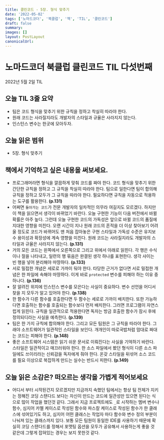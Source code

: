 ```yaml
---
title: 클린코드 - 5장. 형식 맞추기
date: '2022-05-02'
tags: ['노마드코더', '북클럽', '책', 'TIL', '클린코드']
draft: false
summary:
images: []
layout: PostLayout
canonicalUrl:
---
```


# 노마드코더 북클럽 클린코드 TIL 다섯번째

2022년 5월 2일 TIL

## 오늘 TIL 3줄 요약

- 팀은 코드 형식을 맞추기 위한 규칙을 정하고 착실히 따라야 한다.
- 원래 코드는 사라질지라도 개발자의 스타일과 규율은 사라지지 않는다.
- 인스턴스 변수는 한곳에 모아두자.

## 오늘 읽은 범위

- 5장. 형식 맞추기

## 책에서 기억하고 싶은 내용을 써보세요.

- 프로그래머라면 형식을 깔끔하게 맞춰 코드를 짜야 한다. 코드 형식을 맞추기 위한 간단한 규칙을 정하고 그 규칙을 착실히 따라야 한다. 팀으로 일한다면 팀이 합의해 규칙을 정하고 모두가 그 규칙을 따라야 한다. 필요하다면 규칙을 자동으로 적용하는 도구를 활용한다. **(p.131)**
- 어쩌면 `돌아가는 코드`가 전문 개발자의 일차적인 의무라 여길지도 모르겠다. 하지만 이 책을 읽으면서 생각이 바뀌었기 바란다. 오늘 구현한 기능이 다음 버전에서 바뀔 확률은 아주 높다. 그런데 오늘 구현한 코드의 가독성은 앞으로 바뀔 코드의 품질에 지대한 영향을 미친다. 오랜 시간이 지나 원래 코드의 흔적을 더 이상 찾아보기 어려울 정도로 코드가 바뀌어도 맨 처음 잡아놓은 구현 스타일과 가독성 수준은 유지보수 용이성과 확장성에 계속 영향을 미친다. 원래 코드는 사라질지라도 개발자의 스타일과 규율은 사라지지 않는다. **(p.131)**
- 거의 모든 코드는 왼쪽에서 오른쪽으로 그리고 위에서 아래로 읽힌다. 각 행은 수식이나 절을 나타내고, 일련의 행 묶음은 완결된 생각 하나를 표현한다. 생각 사이는 빈 행을 넣어 분리해야 마땅하다. **(p.133)**
- 서로 밀접한 개념은 세로로 가까이 둬야 한다. 타당한 근거가 없다면 서로 밀접한 개념은 한 파일에 속해야 마땅하다. 이게 바로 `protected` 변수를 피해야 하는 이유 중 하나다. **(p.136)**
- 잘 알려진 위치에 인스턴스 변수를 모은다는 사실이 중요하다. 변수 선언을 어디서 찾을 지 모두가 알고 있어야 한다. **(p.138)**
- 한 함수가 다른 함수를 호출한다면 두 함수는 세로로 가까이 배치한다. 또한 가능하다면 호출하는 함수를 호출되는 함수보다 먼저 배치한다. 그러면 프로그램이 자연스럽게 읽힌다. 규칙을 일관적으로 적용한다면 독자는 방금 호출한 함수가 잠시 후에 정의되디라는 사실을 예측한다. **(p.139)**
- 팀은 한 가지 규칙에 합의해야 한다. 그리고 모든 팀원은 그 규칙을 따라야 한다. 그래야 소프트웨어가 일관적인 스타일을 보인다. 개개인이 따로국밥처럼 맘대로 짜대는 코드는 피해야 한다. **(p.148)**
- 좋은 소프트웨어 시스템은 읽기 쉬운 문서로 이뤄진다는 사실을 기억하기 바란다. 스타일은 일관적이고 매끄러워야 한다. 한 소스 파일에서 봤던 형식이 다른 소스 파일에도 쓰이리라는 신뢰감을 독자에게 줘야 한다. 온갖 스타일을 뒤섞어 소스 코드를 필요 이상으로 복잡하게 만드는 실수는 반드시 피한다. **(p.149)**

## 오늘 읽은 소감은? 떠오르는 생각을 가볍게 적어보세요

- 어디서 부터 시작된건지 모르겠지만 지금까지 속했던 팀에서는 항상 팀 전체가 지키는 정해진 코딩 스탠다드 보다는 자신이 만드는 코드에 일관성만 있으면 된다는 식으로 많이 작업을 했던것 같다. 그래서 지금 프로젝트에도 `_`로 시작하는 멤버 변수나 함수, 심지어 카멜 케이스로 작성된 함수와 파스칼 케이스로 작성된 함수가 한 클래스에 섞여있기도 하고, 심지어 어떤 클래스는 작업자 마다 함수와 변수 정의 부분이 나눠져 있는 클래스까지 있다. 보통 모든 팀원이 동일한 IDE를 사용하기 때문에 확실히 코딩 스탠다드를 정해서 포맷팅 옵션을 모두가 공유해서 사용하는게 좋을 것 같은데 그렇게 잡혀있는 경우는 보지 못한것 같다.

